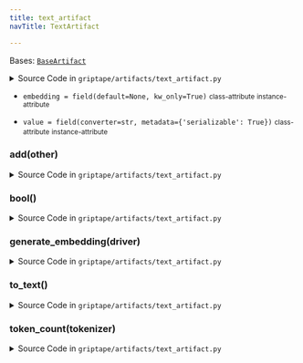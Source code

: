 ```yaml
---
title: text_artifact
navTitle: TextArtifact

---
```


<span id="griptape.artifacts.text_artifact.TextArtifact"></span>

Bases:
 [`BaseArtifact`](./#griptape.artifacts.BaseArtifact "BaseArtifact (griptape.artifacts.BaseArtifact)")

<details><summary>Source Code in <code>griptape&#47;artifacts&#47;text_artifact.py</code></summary>

```python
@define
class TextArtifact(BaseArtifact):
    value: str = field(converter=str, metadata={"serializable": True})
    embedding: Optional[list[float]] = field(default=None, kw_only=True)

    def __add__(self, other: BaseArtifact) -> TextArtifact:
        return TextArtifact(self.value + other.value)

    def __bool__(self) -> bool:
        return bool(self.value.strip())

    def to_text(self) -> str:
        return self.value

    def generate_embedding(self, driver: BaseEmbeddingDriver) -> list[float]:
        embedding = driver.embed(str(self.value))

        if self.embedding is None:
            self.embedding = []
        self.embedding.clear()
        self.embedding.extend(embedding)

        return self.embedding

    def token_count(self, tokenizer: BaseTokenizer) -> int:
        return tokenizer.count_tokens(str(self.value))
```

</details>

-   `embedding = field(default=None, kw_only=True)` <small>class-attribute</small> <small>instance-attribute</small>  <span id="griptape.artifacts.text_artifact.TextArtifact.embedding"></span> 

-   `value = field(converter=str, metadata={'serializable': True})` <small>class-attribute</small> <small>instance-attribute</small>  <span id="griptape.artifacts.text_artifact.TextArtifact.value"></span> 

<span id="griptape.artifacts.text_artifact.TextArtifact.__add__"></span>

### **add**(other)

<details><summary>Source Code in <code>griptape&#47;artifacts&#47;text_artifact.py</code></summary>

```python
def __add__(self, other: BaseArtifact) -> TextArtifact:
    return TextArtifact(self.value + other.value)
```

</details>

<span id="griptape.artifacts.text_artifact.TextArtifact.__bool__"></span>

### **bool**()

<details><summary>Source Code in <code>griptape&#47;artifacts&#47;text_artifact.py</code></summary>

```python
def __bool__(self) -> bool:
    return bool(self.value.strip())
```

</details>

<span id="griptape.artifacts.text_artifact.TextArtifact.generate_embedding"></span>

### generate_embedding(driver)

<details><summary>Source Code in <code>griptape&#47;artifacts&#47;text_artifact.py</code></summary>

```python
def generate_embedding(self, driver: BaseEmbeddingDriver) -> list[float]:
    embedding = driver.embed(str(self.value))

    if self.embedding is None:
        self.embedding = []
    self.embedding.clear()
    self.embedding.extend(embedding)

    return self.embedding
```

</details>

<span id="griptape.artifacts.text_artifact.TextArtifact.to_text"></span>

### to_text()

<details><summary>Source Code in <code>griptape&#47;artifacts&#47;text_artifact.py</code></summary>

```python
def to_text(self) -> str:
    return self.value
```

</details>

<span id="griptape.artifacts.text_artifact.TextArtifact.token_count"></span>

### token_count(tokenizer)

<details><summary>Source Code in <code>griptape&#47;artifacts&#47;text_artifact.py</code></summary>

```python
def token_count(self, tokenizer: BaseTokenizer) -> int:
    return tokenizer.count_tokens(str(self.value))
```

</details>
